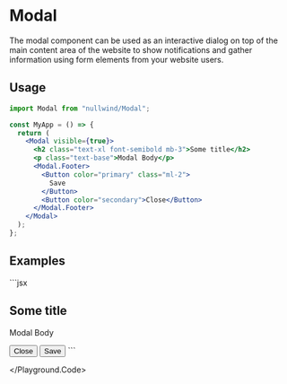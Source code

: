 
<Meta
  title="Modal"
  description="The modal component can be used as an interactive dialog on top of the main content area of the website to show notifications and gather information using form elements from your website users."
/>

# Modal

The modal component can be used as an interactive dialog on top of the main content area of the website to show notifications and gather information using form elements from your website users.

## Usage

```jsx
import Modal from "nullwind/Modal";

const MyApp = () => {
  return (
    <Modal visible={true}>
      <h2 class="text-xl font-semibold mb-3">Some title</h2>
      <p class="text-base">Modal Body</p>
      <Modal.Footer>
        <Button color="primary" class="ml-2">
          Save
        </Button>
        <Button color="secondary">Close</Button>
      </Modal.Footer>
    </Modal>
  );
};
```

## Examples

<Playground>
  <Playground.Preview stacked>
    <Preview />
  </Playground.Preview>
  <Playground.Code>
    ```jsx
    <Modal visible={true}>
      <h2 class="text-xl font-semibold mb-3">Some title</h2>
      <p class="text-base">Modal Body</p>
      <Modal.Footer>
        <Button color="secondary">Close</Button>
        <Button color="primary" class="ml-2">
          Save
        </Button>
      </Modal.Footer>
    </Modal>
    ```

  </Playground.Code>
</Playground>
